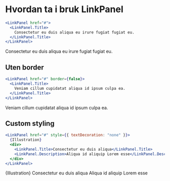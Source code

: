 
<Meta title="ds-react/linkPanel/intro" />

# Hvordan ta i bruk LinkPanel

```jsx
<LinkPanel href="#">
  <LinkPanel.Title>
    Consectetur eu duis aliqua eu irure fugiat fugiat eu.
  </LinkPanel.Title>
</LinkPanel>
```

<Canvas>
  <LinkPanel href="#">
    <LinkPanel.Title>
      Consectetur eu duis aliqua eu irure fugiat fugiat eu.
    </LinkPanel.Title>
  </LinkPanel>
</Canvas>

## Uten border

```jsx
<LinkPanel href="#" border={false}>
  <LinkPanel.Title>
    Veniam cillum cupidatat aliqua id ipsum culpa ea.
  </LinkPanel.Title>
</LinkPanel>
```

<Canvas>
  <LinkPanel href="#" border={false}>
    <LinkPanel.Title>
      Veniam cillum cupidatat aliqua id ipsum culpa ea.
    </LinkPanel.Title>
  </LinkPanel>
</Canvas>

## Custom styling

```jsx
<LinkPanel href="#" style={{ textDecoration: "none" }}>
  {Illustration}
  <div>
    <LinkPanel.Title>Consectetur eu duis aliqua</LinkPanel.Title>
    <LinkPanel.Description>Aliqua id aliquip Lorem esse</LinkPanel.Description>
  </div>
</LinkPanel>
```

<Canvas>
  <LinkPanel href="#" style={{ textDecoration: "none" }}>
    {Illustration}
    <span>
      <LinkPanel.Title>Consectetur eu duis aliqua</LinkPanel.Title>
      <LinkPanel.Description>
        Aliqua id aliquip Lorem esse
      </LinkPanel.Description>
    </span>
  </LinkPanel>
</Canvas>
